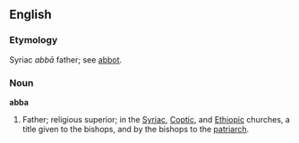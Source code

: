 ==English==
===Etymology===
Syriac ''abb&#0257;'' father; see [[abbot]].

===Noun===
'''abba'''

#Father; religious superior; in the [[Syriac]], [[Coptic]], and [[Ethiopic]] churches, a title given to the bishops, and by the bishops to the [[patriarch]].